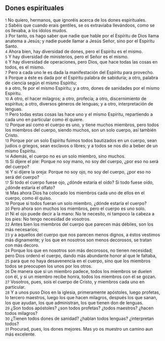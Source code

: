 == Dones espirituales ==

{{anchor|1}} <small>1</small> No quiero, hermanos, que ignoréis acerca de los dones espirituales.<br>
{{anchor|2}} <small>2</small> Sabéis que cuando erais gentiles, se os extraviaba llevándoos, como se os llevaba, a los ídolos mudos.<br>
{{anchor|3}} <small>3</small> Por tanto, os hago saber que nadie que hable por el Espíritu de Dios llama anatema a Jesús; y nadie puede llamar a Jesús Señor, sino por el Espíritu Santo.<br>
{{anchor|4}} <small>4</small> Ahora bien, hay diversidad de dones, pero el Espíritu es el mismo.<br>
{{anchor|5}} <small>5</small> Y hay diversidad de ministerios, pero el Señor es el mismo.<br>
{{anchor|6}} <small>6</small> Y hay diversidad de operaciones, pero Dios, que hace todas las cosas en todos, es el mismo.<br>
{{anchor|7}} <small>7</small> Pero a cada uno le es dada la manifestación del Espíritu para provecho.<br>
{{anchor|8}} <small>8</small> Porque a éste es dada por el Espíritu palabra de sabiduría; a otro, palabra de ciencia según el mismo Espíritu;<br>
{{anchor|9}} <small>9</small> a otro, fe por el mismo Espíritu; y a otro, dones de sanidades por el mismo Espíritu.<br>
{{anchor|10}} <small>10</small> A otro, el hacer milagros; a otro, profecía; a otro, discernimiento de espíritus; a otro, diversos géneros de lenguas; y a otro, interpretación de lenguas.<br>
{{anchor|11}} <small>11</small> Pero todas estas cosas las hace uno y el mismo Espíritu, repartiendo a cada uno en particular como él quiere.<br>
{{anchor|12}} <small>12</small> Porque así como el cuerpo es uno, y tiene muchos miembros, pero todos los miembros del cuerpo, siendo muchos, son un solo cuerpo, así también Cristo.<br>
{{anchor|13}} <small>13</small> Porque por un solo Espíritu fuimos todos bautizados en un cuerpo, sean judíos o griegos, sean esclavos o libres; y a todos se nos dio a beber de un mismo Espíritu.<br>
{{anchor|14}} <small>14</small> Además, el cuerpo no es un solo miembro, sino muchos.<br>
{{anchor|15}} <small>15</small> Si dijere el pie: Porque no soy mano, no soy del cuerpo, ¿por eso no será del cuerpo?<br>
{{anchor|16}} <small>16</small> Y si dijere la oreja: Porque no soy ojo, no soy del cuerpo, ¿por eso no será del cuerpo?<br>
{{anchor|17}} <small>17</small> Si todo el cuerpo fuese ojo, ¿dónde estaría el oído? Si todo fuese oído, ¿dónde estaría el olfato?<br>
{{anchor|18}} <small>18</small> Mas ahora Dios ha colocado los miembros cada uno de ellos en el cuerpo, como él quiso.<br>
{{anchor|19}} <small>19</small> Porque si todos fueran un solo miembro, ¿dónde estaría el cuerpo?<br>
{{anchor|20}} <small>20</small> Pero ahora son muchos los miembros, pero el cuerpo es uno solo.<br>
{{anchor|21}} <small>21</small> Ni el ojo puede decir a la mano: No te necesito, ni tampoco la cabeza a los pies: No tengo necesidad de vosotros.<br>
{{anchor|22}} <small>22</small> Antes bien los miembros del cuerpo que parecen más débiles, son los más necesarios;<br>
{{anchor|23}} <small>23</small> y a aquellos del cuerpo que nos parecen menos dignos, a éstos vestimos más dignamente; y los que en nosotros son menos decorosos, se tratan con más decoro.<br>
{{anchor|24}} <small>24</small> Porque los que en nosotros son más decorosos, no tienen necesidad; pero Dios ordenó el cuerpo, dando más abundante honor al que le faltaba,<br>
{{anchor|25}} <small>25</small> para que no haya desavenencia en el cuerpo, sino que los miembros todos se preocupen los unos por los otros.<br>
{{anchor|26}} <small>26</small> De manera que si un miembro padece, todos los miembros se duelen con él, y si un miembro recibe honra, todos los miembros con él se gozan.<br>
{{anchor|27}} <small>27</small> Vosotros, pues, sois el cuerpo de Cristo, y miembros cada uno en particular.<br>
{{anchor|28}} <small>28</small> Y a unos puso Dios en la iglesia, primeramente apóstoles, luego profetas, lo tercero maestros, luego los que hacen milagros, después los que sanan, los que ayudan, los que administran, los que tienen don de lenguas.<br>
{{anchor|29}} <small>29</small> ¿Son todos apóstoles? ¿son todos profetas? ¿todos maestros? ¿hacen todos milagros?<br>
{{anchor|30}} <small>30</small> ¿Tienen todos dones de sanidad? ¿hablan todos lenguas? ¿interpretan todos?<br>
{{anchor|31}} <small>31</small> Procurad, pues, los dones mejores. Mas yo os muestro un camino aun más excelente.<br>
